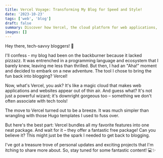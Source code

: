 ```yaml
---
title: Vercel Voyage: Transforming My Blog for Speed and Style!
date: '2023-10-23'
tags: ['web', 'blog']
draft: false
summary: Discover how Vercel, the cloud platform for web applications, turned my blogging woes into "wooh!" moments. Easy migration, beautiful design, and exciting features make it a game-changer for tech enthusiasts.
images: []
---
```


Hey there, tech-savvy bloggers! 👋

I'll confess - my blog had been on the backburner because it lacked pizzazz. It was entrenched in a programming language and ecosystem that I barely knew, leaving me less than thrilled. But then, I had an "Aha!" moment and decided to embark on a new adventure. The tool I chose to bring the fun back into blogging? Vercel!

Now, what's Vercel, you ask? It's like a magic cloud that makes web applications and websites appear out of thin air. And guess what? It's not just a powerful wizard; it's downright gorgeous too – something we don't often associate with tech tools!

The move to Vercel turned out to be a breeze. It was much simpler than wrangling with those Hugo templates I used to fuss over.

But here's the best part: Vercel bundles all my favorite features into one neat package. And wait for it – they offer a fantastic free package! Can you believe it? This might just be the spark I needed to get back to blogging.

I've got a treasure trove of personal updates and exciting projects that I'm itching to share more about. So, stay tuned for some fantastic content! 💻✨
